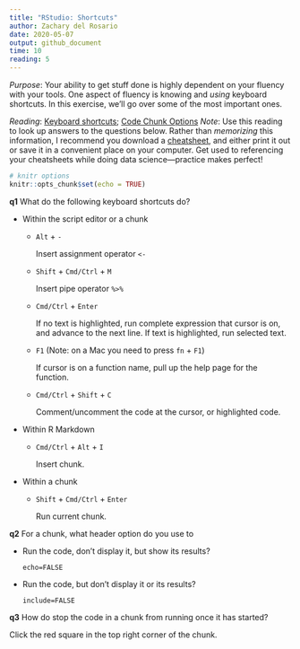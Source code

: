 ```yaml
---
title: "RStudio: Shortcuts"
author: Zachary del Rosario
date: 2020-05-07
output: github_document
time: 10
reading: 5
---
```


*Purpose*: Your ability to get stuff done is highly dependent on your fluency
with your tools. One aspect of fluency is knowing and *using* keyboard
shortcuts. In this exercise, we'll go over some of the most important ones.

*Reading*: [Keyboard
shortcuts](https://support.rstudio.com/hc/en-us/articles/200711853-Keyboard-Shortcuts); [Code Chunk Options](https://rmarkdown.rstudio.com/lesson-3.html)
*Note*: Use this reading to look up answers to the questions below. Rather than
*memorizing* this information, I recommend you download a
[cheatsheet](https://rstudio.com/wp-content/uploads/2016/01/rstudio-IDE-cheatsheet.pdf),
and either print it out or save it in a convenient place on your computer. Get
used to referencing your cheatsheets while doing data science---practice makes
perfect!

```r
# knitr options
knitr::opts_chunk$set(echo = TRUE)
```

__q1__ What do the following keyboard shortcuts do?

* Within the script editor or a chunk

    * `Alt` + `-`

        Insert assignment operator `<-`

    * `Shift` + `Cmd/Ctrl` + `M`

        Insert pipe operator `%>%`

    * `Cmd/Ctrl` + `Enter`

        If no text is highlighted, run complete expression that cursor is
        on, and advance to the next line. If text is highlighted, run
        selected text.

    * `F1` (Note: on a Mac you need to press `fn` + `F1`)

        If cursor is on a function name, pull up the help page for the function.

	* `Cmd/Ctrl` + `Shift` + `C`

		Comment/uncomment the code at the cursor, or highlighted code.


* Within R Markdown

    * `Cmd/Ctrl` + `Alt` + `I`

        Insert chunk.

* Within a chunk

    * `Shift` + `Cmd/Ctrl` + `Enter`

        Run current chunk.

__q2__ For a chunk, what header option do you use to

* Run the code, don't display it, but show its results?

    `echo=FALSE`

* Run the code, but don't display it or its results?

    `include=FALSE`

__q3__ How do stop the code in a chunk from running once it has started?

Click the red square in the top right corner of the chunk.

<!-- include-exit-ticket -->
